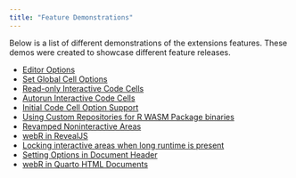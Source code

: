 ```yaml
---
title: "Feature Demonstrations"
---
```


Below is a list of different demonstrations of the extensions features. These demos were created to showcase different feature releases.

- [Editor Options](qwebr-editor-options.qmd)
- [Set Global Cell Options](qwebr-global-cell-defaults.qmd)
- [Read-only Interactive Code Cells](qwebr-read-only.qmd)
- [Autorun Interactive Code Cells](qwebr-auto-run.qmd)
- [Initial Code Cell Option Support](qwebr-code-cell-options.qmd)
- [Using Custom Repositories for R WASM Package binaries](qwebr-custom-repository.qmd)
- [Revamped Noninteractive Areas](qwebr-non-interactive-areas.qmd)
- [webR in RevealJS](https://quarto-webr.thecoatlessprofessor.com/examples/revealjs)
- [Locking interactive areas when long runtime is present](qwebr-long-running-execution-interactive-locking.qmd)
- [Setting Options in Document Header](qwebr-setting-options-in-document-yaml.qmd)
- [webR in Quarto HTML Documents](https://quarto-webr.thecoatlessprofessor.com/examples/readme/)